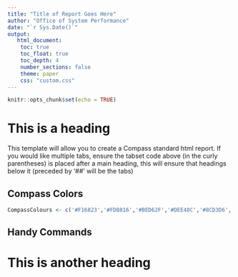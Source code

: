 ```yaml
---
title: "Title of Report Goes Here"
author: "Office of System Performance"
date: "`r Sys.Date()`"
output:
   html_document:
    toc: true
    toc_float: true
    toc_depth: 4
    number_sections: false
    theme: paper
    css: "custom.css"
---
```


```r
knitr::opts_chunk$set(echo = TRUE)
```

# This is a heading {.tabset .tabset-fade .tabset-pills}

This template will allow you to create a Compass standard html report. If you would like multiple tabs, ensure the tabset code above (in the curly parentheses) is placed after a main heading, this will ensure that headings below it (preceded by '## ' will be the tabs)

## Compass Colors

```r

CompassColours <- c('#F16823','#FDB816','#BED62F','#DEE48C','#8CD3D6','#4AB8C1','#286169','#133438')

```

## Handy Commands

# This is another heading
